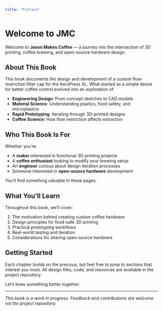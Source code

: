 ```yaml
---
title: "Preface"
---
```


# Welcome to JMC

Welcome to **Jason Makes Coffee** — a journey into the intersection of 3D printing, coffee brewing, and open-source hardware design.

## About This Book

This book documents the design and development of a custom flow-restriction filter cap for the AeroPress XL. What started as a simple desire for better coffee control evolved into an exploration of:

- **Engineering Design**: From concept sketches to CAD models
- **Material Science**: Understanding plastics, food safety, and microplastics
- **Rapid Prototyping**: Iterating through 3D-printed designs
- **Coffee Science**: How flow restriction affects extraction

## Who This Book Is For

Whether you're:

- A **maker** interested in functional 3D printing projects
- A **coffee enthusiast** looking to modify your brewing setup
- An **engineer** curious about design iteration processes
- Someone interested in **open-source hardware** development

You'll find something valuable in these pages.

## What You'll Learn

Throughout this book, we'll cover:

1. The motivation behind creating custom coffee hardware
2. Design principles for food-safe 3D printing
3. Practical prototyping workflows
4. Real-world testing and iteration
5. Considerations for sharing open-source hardware

## Getting Started

Each chapter builds on the previous, but feel free to jump to sections that interest you most. All design files, code, and resources are available in the project repository.

Let's brew something better together.

---

*This book is a work in progress. Feedback and contributions are welcome via the project repository.*